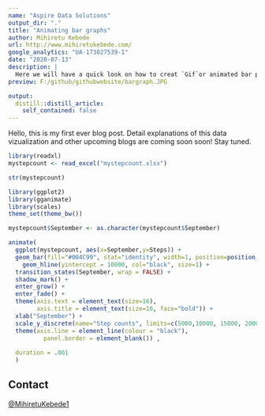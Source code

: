 ```yaml
---
name: "Aspire Data Solutions"
output_dir: "."
title: "Animating bar graphs"
author: Mihiretu Kebede
url: http://www.mihiretukebede.com/ 
google_analytics: "UA-173027539-1"
date: "2020-07-13"
description: |
  Here we will have a quick look on how to creat `Gif`or animated bar plots
preview: F:/github/githubwebsite/bargraph.JPG

output:
  distill::distill_article:
    self_contained: false
---
```



<link rel="stylesheet" href="styles.css" type="text/css">

  Hello, this is my first ever blog post. Detail explanations of this data vizualization and other upcoming blogs are coming soon soon! Stay tuned. 
  
```r
library(readxl)
mystepcount <- read_excel("mystepcount.xlsx")

str(mystepcount)

library(ggplot2)
library(gganimate)
library(scales)
theme_set(theme_bw())

mystepcount$September <- as.character(mystepcount$September)

```

```r
animate(
  ggplot(mystepcount, aes(x=September,y=Steps)) + 
  geom_bar(fill="#004C99", stat="identity", width=1, position=position_dodge()) + 
    geom_hline(yintercept = 10000, col="black", size=1) +
  transition_states(September, wrap = FALSE) +
  shadow_mark() +
  enter_grow() +
  enter_fade() + 
  theme(axis.text = element_text(size=16),
        axis.title = element_text(size=16, face="bold")) + 
  xlab("September") +  
  scale_y_discrete(name="Step counts", limits=c(5000,10000, 15000, 20000, 25000, 30000)) +
  theme(axis.line = element_line(colour = "black"),
          panel.border = element_blank()) ,
  
  duration = .001
  )
```  

## Contact 
[@MihiretuKebede1](https://twitter.com/MihiretuKebede1)